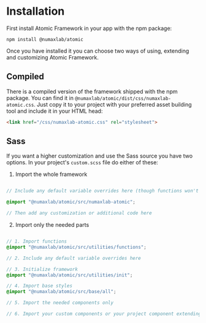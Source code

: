 
<Meta title="Installation"/>

# Installation

First install Atomic Framework in your app with the npm package:
```
npm install @numaxlab/atomic
```

Once you have installed it you can choose two ways of using, extending and customizing Atomic Framework.

## Compiled

There is a compiled version of the framework shipped with the npm package. You can find it in
```@numaxlab/atomic/dist/css/numaxlab-atomic.css```. Just copy it to your project with your preferred asset building
tool and include it in your HTML head:
```html
<link href="/css/numaxlab-atomic.css" rel="stylesheet">
```

## Sass

If you want a higher customization and use the Sass source you have two options. In your project's ```custom.scss``` file
do either of these:

1. Import the whole framework

```scss

// Include any default variable overrides here (though functions won't be available)

@import "@numaxlab/atomic/src/numaxlab-atomic";

// Then add any customization or additional code here

```

2. Import only the needed parts

```scss

// 1. Import functions
@import "@numaxlab/atomic/src/utilities/functions";

// 2. Include any default variable overrides here

// 3. Initialize framework
@import "@numaxlab/atomic/src/utilities/init";

// 4. Import base styles
@import "@numaxlab/atomic/src/base/all";

// 5. Import the needed components only

// 6. Import your custom components or your project component extending the framework ones

```
